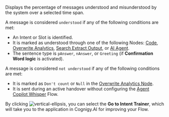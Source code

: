 Displays the percentage of messages understood and misunderstood by the system over a selected time span.

A message is considered `understood` if any of the following conditions are met:

- An Intent or Slot is identified.
- It is marked as understood through one of the following Nodes: [Code](https://docs.cognigy.com/ai/build/node-reference/basic/code/analytics-data/), [Overwrite Analytics](https://docs.cognigy.com/ai/build/node-reference/analytics/overwrite-analytics/), [Search Extract Output](https://docs.cognigy.com/ai/build/node-reference/other-nodes/search-extract-output/), or [AI Agent](https://docs.cognigy.com/ai/build/node-reference/ai/ai-agent/).
- The sentence type is `pAnswer`, `nAnswer`, or `Greeting` (if **Confirmation Word logic** is activated).

A message is considered `not understood` if any of the following conditions are met:

- It is marked as `Don't count` or `Null` in the [Overwrite Analytics Node](https://docs.cognigy.com/ai/build/node-reference/analytics/overwrite-analytics/).
- It is sent during an active handover without configuring the [Agent Copilot Whisper](https://docs.cognigy.com/live-agent/assistants/agent-copilot-whisper/) Flow.

By clicking ![vertical-ellipsis](/_assets/icons/black-and-white/vertical-ellipsis.svg),
you can select the **Go to Intent Trainer**,
which will take you to the application in Cognigy.AI for improving your Flow.